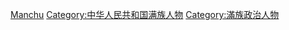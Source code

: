 [[Category:中華人民共和國各民族政治人物|Manchu]]
[[Category:中华人民共和国满族人物|Category:中华人民共和国满族人物]]
[[Category:滿族政治人物|Category:滿族政治人物]]
